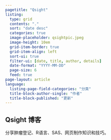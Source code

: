 ```yaml
---
pagetitle: "Qsight"
listing:
  type: grid
  contents: "."
  sort: "date desc"
  categories: true
  image-placeholder: qsightpic.jpeg
  image-height: 10em
  grid-item-border: true
  grid-item-align: left
  sort-ui: true
  filter-ui: [date, title, author, details]
  date-format: "YYYY-MM-DD"
  page-size: 6
  feed: true
page-layout: article
language:
  listing-page-field-categories: "分类"
  title-block-author-single: "作者"
  title-block-published: "更新"
---
```


## Qsight 博客

分享肿瘤登记、R语言、SAS、网页制作知识和技巧。